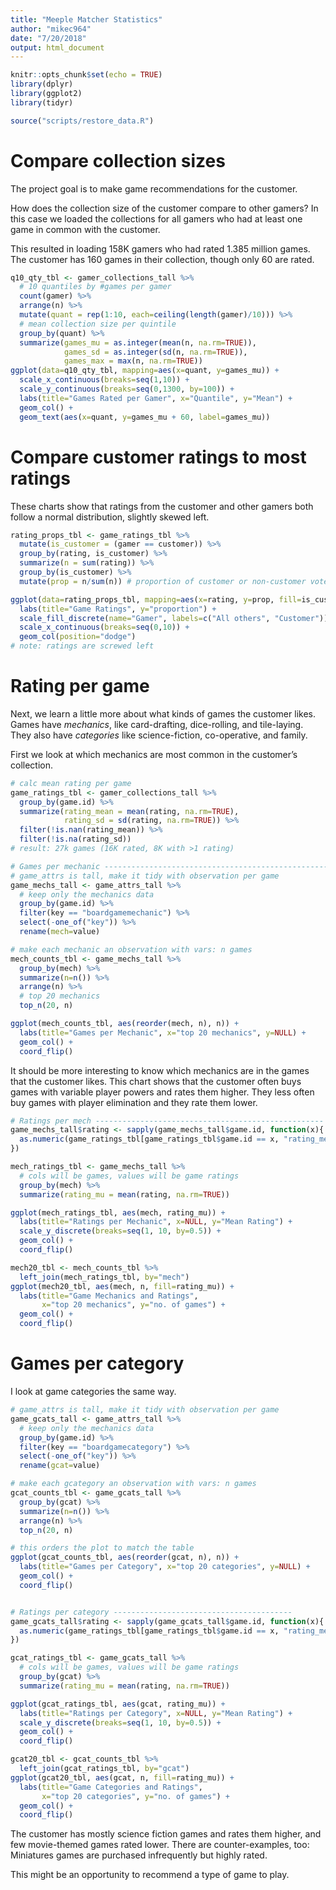 ```yaml
---
title: "Meeple Matcher Statistics"
author: "mikec964"
date: "7/20/2018"
output: html_document
---
```


```r
knitr::opts_chunk$set(echo = TRUE)
library(dplyr)
library(ggplot2)
library(tidyr)

source("scripts/restore_data.R")
```

# Compare collection sizes
The project goal is to make game recommendations for the customer.

How does the collection size of the customer compare to other gamers?
In this case we loaded the collections for all gamers who had at least one game
in common with the customer.

This resulted in loading 158K gamers who had rated 1.385 million games. The
customer has 160 games in their collection, though only 60 are rated.
```r
q10_qty_tbl <- gamer_collections_tall %>%
  # 10 quantiles by #games per gamer
  count(gamer) %>%
  arrange(n) %>%
  mutate(quant = rep(1:10, each=ceiling(length(gamer)/10))) %>%
  # mean collection size per quintile
  group_by(quant) %>%
  summarize(games_mu = as.integer(mean(n, na.rm=TRUE)),
            games_sd = as.integer(sd(n, na.rm=TRUE)),
            games_max = max(n, na.rm=TRUE))
ggplot(data=q10_qty_tbl, mapping=aes(x=quant, y=games_mu)) +
  scale_x_continuous(breaks=seq(1,10)) +
  scale_y_continuous(breaks=seq(0,1300, by=100)) +
  labs(title="Games Rated per Gamer", x="Quantile", y="Mean") +
  geom_col() +
  geom_text(aes(x=quant, y=games_mu + 60, label=games_mu))
```

# Compare customer ratings to most ratings
These charts show that ratings from the customer and other gamers both follow
a normal distribution, slightly skewed left.
```r
rating_props_tbl <- game_ratings_tbl %>%
  mutate(is_customer = (gamer == customer)) %>%
  group_by(rating, is_customer) %>%
  summarize(n = sum(rating)) %>%
  group_by(is_customer) %>%
  mutate(prop = n/sum(n)) # proportion of customer or non-customer votes

ggplot(data=rating_props_tbl, mapping=aes(x=rating, y=prop, fill=is_customer)) +
  labs(title="Game Ratings", y="proportion") +
  scale_fill_discrete(name="Gamer", labels=c("All others", "Customer")) +
  scale_x_continuous(breaks=seq(0,10)) +
  geom_col(position="dodge")
# note: ratings are screwed left
```

# Rating per game
Next, we learn a little more about what kinds of games the customer likes.
Games have *mechanics*, like card-drafting, dice-rolling, and tile-laying. They
also have *categories* like science-fiction, co-operative, and family.

First we look at which mechanics are most common in the customer's collection.
```r
# calc mean rating per game
game_ratings_tbl <- gamer_collections_tall %>%
  group_by(game.id) %>%
  summarize(rating_mean = mean(rating, na.rm=TRUE),
            rating_sd = sd(rating, na.rm=TRUE)) %>%
  filter(!is.nan(rating_mean)) %>%
  filter(!is.na(rating_sd))
# result: 27k games (16K rated, 8K with >1 rating)

# Games per mechanic ----------------------------------------------------
# game_attrs is tall, make it tidy with observation per game
game_mechs_tall <- game_attrs_tall %>%
  # keep only the mechanics data
  group_by(game.id) %>%
  filter(key == "boardgamemechanic") %>%
  select(-one_of("key")) %>%
  rename(mech=value)

# make each mechanic an observation with vars: n games
mech_counts_tbl <- game_mechs_tall %>%
  group_by(mech) %>%
  summarize(n=n()) %>%
  arrange(n) %>%
  # top 20 mechanics
  top_n(20, n)

ggplot(mech_counts_tbl, aes(reorder(mech, n), n)) +
  labs(title="Games per Mechanic", x="top 20 mechanics", y=NULL) +
  geom_col() +
  coord_flip()
```

It should be more interesting to know which mechanics are in the games that the
customer likes. This chart shows that the customer often buys games with
variable player powers and rates them higher. They less often buy games with
player elimination and they rate them lower.

```r
# Ratings per mech ---------------------------------------------------
game_mechs_tall$rating <- sapply(game_mechs_tall$game.id, function(x){
  as.numeric(game_ratings_tbl[game_ratings_tbl$game.id == x, "rating_mean"])
})

mech_ratings_tbl <- game_mechs_tall %>%
  # cols will be games, values will be game ratings
  group_by(mech) %>%
  summarize(rating_mu = mean(rating, na.rm=TRUE))

ggplot(mech_ratings_tbl, aes(mech, rating_mu)) +
  labs(title="Ratings per Mechanic", x=NULL, y="Mean Rating") +
  scale_y_discrete(breaks=seq(1, 10, by=0.5)) +
  geom_col() +
  coord_flip()

mech20_tbl <- mech_counts_tbl %>%
  left_join(mech_ratings_tbl, by="mech")
ggplot(mech20_tbl, aes(mech, n, fill=rating_mu)) +
  labs(title="Game Mechanics and Ratings",
       x="top 20 mechanics", y="no. of games") +
  geom_col() +
  coord_flip()
```

# Games per category
I look at game categories the same way.

```r
# game_attrs is tall, make it tidy with observation per game
game_gcats_tall <- game_attrs_tall %>%
  # keep only the mechanics data
  group_by(game.id) %>%
  filter(key == "boardgamecategory") %>%
  select(-one_of("key")) %>%
  rename(gcat=value)

# make each gcategory an observation with vars: n games
gcat_counts_tbl <- game_gcats_tall %>%
  group_by(gcat) %>%
  summarize(n=n()) %>%
  arrange(n) %>%
  top_n(20, n)

# this orders the plot to match the table
ggplot(gcat_counts_tbl, aes(reorder(gcat, n), n)) +
  labs(title="Games per Category", x="top 20 categories", y=NULL) +
  geom_col() +
  coord_flip()


# Ratings per category ----------------------------------------
game_gcats_tall$rating <- sapply(game_gcats_tall$game.id, function(x){
  as.numeric(game_ratings_tbl[game_ratings_tbl$game.id == x, "rating_mean"])
})

gcat_ratings_tbl <- game_gcats_tall %>%
  # cols will be games, values will be game ratings
  group_by(gcat) %>%
  summarize(rating_mu = mean(rating, na.rm=TRUE))

ggplot(gcat_ratings_tbl, aes(gcat, rating_mu)) +
  labs(title="Ratings per Category", x=NULL, y="Mean Rating") +
  scale_y_discrete(breaks=seq(1, 10, by=0.5)) +
  geom_col() +
  coord_flip()

gcat20_tbl <- gcat_counts_tbl %>%
  left_join(gcat_ratings_tbl, by="gcat")
ggplot(gcat20_tbl, aes(gcat, n, fill=rating_mu)) +
  labs(title="Game Categories and Ratings",
       x="top 20 categories", y="no. of games") +
  geom_col() +
  coord_flip()
```
The customer has mostly science fiction games and rates them higher, and few
movie-themed games rated lower. There are counter-examples, too: Miniatures
games are purchased infrequently but highly rated.

This might be an opportunity to recommend a type of game to play.
